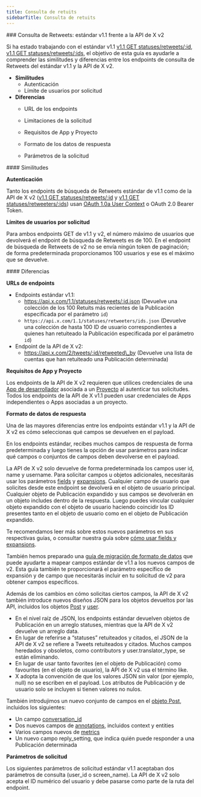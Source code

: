 ```yaml
---
title: Consulta de retuits
sidebarTitle: Consulta de retuits
---
```


<div id="retweets-lookup-standard-v11-compared-to-x-api-v2">
  ### Consulta de Retweets: estándar v1.1 frente a la API de X v2
</div>

Si ha estado trabajando con el estándar v1.1 [v1.1 GET statuses/retweets/:id](https://developer.x.com/en/docs/twitter-api/v1/tweets/post-and-engage/api-reference/get-statuses-retweets-id), [v1.1 GET statuses/retweets/:ids](https://developer.x.com/en/docs/twitter-api/v1/tweets/post-and-engage/api-reference/get-statuses-retweeters-ids), el objetivo de esta guía es ayudarle a comprender las similitudes y diferencias entre los endpoints de consulta de Retweets del estándar v1.1 y la API de X v2.

- **Similitudes**
  - Autenticación
  - Límite de usuarios por solicitud
- **Diferencias**
  - URL de los endpoints

  - Limitaciones de la solicitud

  - Requisitos de App y Proyecto

  - Formato de los datos de respuesta

  - Parámetros de la solicitud

<div id="similarities">
  #### Similitudes
</div>

**Autenticación**

Tanto los endpoints de búsqueda de Retweets estándar de v1.1 como de la API de X v2 ([v1.1 GET statuses/retweets/:id](https://developer.x.com/en/docs/twitter-api/v1/tweets/post-and-engage/api-reference/get-statuses-retweets-id) y [v1.1 GET statuses/retweeters/:ids](https://developer.x.com/en/docs/twitter-api/v1/tweets/post-and-engage/api-reference/get-statuses-retweeters-ids)) usan [OAuth 1.0a User Context](https://developer.x.com/content/developer-twitter/resources/fundamentals/authentication) o OAuth 2.0 Bearer Token.

**Límites de usuarios por solicitud**

Para ambos endpoints GET de v1.1 y v2, el número máximo de usuarios que devolverá el endpoint de búsqueda de Retweets es de 100. En el endpoint de búsqueda de Retweets de v2 no se envía ningún token de paginación; de forma predeterminada proporcionamos 100 usuarios y ese es el máximo que se devuelve.

<div id="differences">
  #### Diferencias
</div>

**URLs de endpoints**

- Endpoints estándar v1.1:
  - https://api.x.com/1.1/statuses/retweets/:id.json
    (Devuelve una colección de los 100 Retuits más recientes de la Publicación especificada por el parámetro `id`)
  - `https://api.x.com/1.1/statuses/retweeters/ids.json`
    (Devuelve una colección de hasta 100 ID de usuario correspondientes a quienes han retuiteado la Publicación especificada por el parámetro `id`)
- Endpoint de la API de X v2:
  - https://api.x.com/2/tweets/:id/retweeted\_by
    (Devuelve una lista de cuentas que han retuiteado una Publicación determinada)

**Requisitos de App y Proyecto**

Los endpoints de la API de X v2 requieren que utilices credenciales de una [App de desarrollador](/es/resources/fundamentals/developer-apps) asociada a un [Proyecto](/es/resources/fundamentals/developer-apps) al autenticar tus solicitudes. Todos los endpoints de la API de X v1.1 pueden usar credenciales de Apps independientes o Apps asociadas a un proyecto.

**Formato de datos de respuesta**

Una de las mayores diferencias entre los endpoints estándar v1.1 y la API de X v2 es cómo seleccionas qué campos se devuelven en el payload.

En los endpoints estándar, recibes muchos campos de respuesta de forma predeterminada y luego tienes la opción de usar parámetros para indicar qué campos o conjuntos de campos deben devolverse en el payload.

La API de X v2 solo devuelve de forma predeterminada los campos user id, name y username. Para solicitar campos u objetos adicionales, necesitarás usar los parámetros [fields](/es/x-api/fundamentals/fields) y [expansions](/es/x-api/fundamentals/expansions). Cualquier campo de usuario que solicites desde este endpoint se devolverá en el objeto de usuario principal. Cualquier objeto de Publicación expandido y sus campos se devolverán en un objeto includes dentro de la respuesta. Luego puedes vincular cualquier objeto expandido con el objeto de usuario haciendo coincidir los ID presentes tanto en el objeto de usuario como en el objeto de Publicación expandido. 

Te recomendamos leer más sobre estos nuevos parámetros en sus respectivas guías, o consultar nuestra guía sobre [cómo usar fields y expansions](/es/x-api/fundamentals/data-dictionary#how-to-use-fields-and-expansions). 

También hemos preparado una [guía de migración de formato de datos](/es/x-api/migrate/data-format-migration#migrating-from-standard-v1-1s-data-format-to-v2) que puede ayudarte a mapear campos estándar de v1.1 a los nuevos campos de v2. Esta guía también te proporcionará el parámetro específico de expansión y de campo que necesitarás incluir en tu solicitud de v2 para obtener campos específicos. 
 

Además de los cambios en cómo solicitas ciertos campos, la API de X v2 también introduce nuevos diseños JSON para los objetos devueltos por las API, incluidos los objetos [Post](/es/x-api/fundamentals/data-dictionary#tweet) y [user](/es/x-api/fundamentals/data-dictionary#user).

- En el nivel raíz de JSON, los endpoints estándar devuelven objetos de Publicación en un arreglo statuses, mientras que la API de X v2 devuelve un arreglo data. 
- En lugar de referirse a “statuses” retuiteados y citados, el JSON de la API de X v2 se refiere a Tweets retuiteados y citados. Muchos campos heredados y obsoletos, como contributors y user.translator\_type, se están eliminando. 
- En lugar de usar tanto favorites (en el objeto de Publicación) como favourites (en el objeto de usuario), la API de X v2 usa el término like. 
- X adopta la convención de que los valores JSON sin valor (por ejemplo, null) no se escriben en el payload. Los atributos de Publicación y de usuario solo se incluyen si tienen valores no nulos. 
   

También introdujimos un nuevo conjunto de campos en el [objeto Post](/es/x-api/fundamentals/data-dictionary#tweet), incluidos los siguientes:

- Un campo [conversation\_id](/es/x-api/fundamentals/conversation-id)
- Dos nuevos campos de [annotations](/es/x-api/fundamentals/post-annotations), incluidos context y entities
- Varios campos nuevos de [metrics](/es/x-api/fundamentals/metrics) 
- Un nuevo campo reply\_setting, que indica quién puede responder a una Publicación determinada

**Parámetros de solicitud**

Los siguientes parámetros de solicitud estándar v1.1 aceptaban dos parámetros de consulta (user\_id o screen\_name). La API de X v2 solo acepta el ID numérico del usuario y debe pasarse como parte de la ruta del endpoint.
